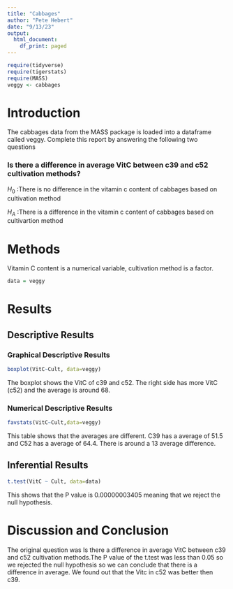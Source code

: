 ```yaml
---
title: "Cabbages"
author: "Pete Hebert"
date: "9/13/23"
output:
  html_document:
    df_print: paged
---
```


```r
require(tidyverse)
require(tigerstats)
require(MASS)
veggy <- cabbages
```

# Introduction

<!--In this section you explain what you are trying to show.  Where did the data come from?  What is the research or other question you are trying to answer?!-->
 The cabbages data from the MASS package is loaded into a dataframe called veggy. Complete this report by answering the following two questions  
 
### Is there a difference in average VitC between c39 and c52 cultivation methods?  

$H_0$ :There is no difference in the vitamin c content of cabbages based on cultivation method 

$H_A$ :There is a difference in the vitamin c content of cabbages based on cultivartion method 

# Methods

<!--Decide on your methods:  use "variable analysis" or other appropriate descriptors.  Make sure to choose at least one graphical method and at least one numerical method.!-->


Vitamin C content is a numerical variable, cultivation method is a factor. 


```r
data = veggy 
```

# Results

<!--Divide this section into two sub-sections:  One for your descriptive  results and one for your inferential results.!-->

## Descriptive Results

### Graphical Descriptive Results

<!--Graphical results here.  Make sure to show your code.  Provide appropriate labels for axes, giving units if possible, and provide a good title for the graph, too.  Use the graphical results to describe the patterns if any that exist in the data as focused toward the research question!-->


```r
boxplot(VitC~Cult, data=veggy)
```

The boxplot shows the VitC of c39 and c52. The right side has more VitC (c52) and the average is around 68.


### Numerical Descriptive Results

<!--Numerical results go here. Use the numerical results to describe the patterns if any that exist in the data as focused toward the research question!-->


```r
favstats(VitC~Cult,data=veggy)
```


This table shows that the averages are different. C39 has a average of 51.5 and C52 has a average of 64.4. There is around a 13 average difference. 


## Inferential Results


<!--State hypothesis clearly.  Make sure your discussion of the inferential test covers all the aspects that the test output produces, such as test statistic, p-value etc.  Make a decision about the null hypothesis, explain the assumptions on which the selected test/procedure was based, and why the chosen procedure satisfys the assumptions and is appropriate to answer the research question!-->


```r
t.test(VitC ~ Cult, data=data)
```


This shows that the P value is 0.00000003405 meaning that we reject the null hypothesis.


# Discussion and Conclusion

<!--Discussion and conclusion here.  If you found a relationship be sure to consider whether the relationship occurs because one of the variavbles causes the other, or whether they perhasps are related for some other reason.  Watch the chapter 6 videos from the GeorgeTown videos collection.!-->

The original question was Is there a difference in average VitC between c39 and c52 cultivation methods.The P value of the t.test was less than 0.05 so we rejected the null hypothesis so we can conclude that there is a difference in average. We found out that the Vitc in c52 was better then c39.


